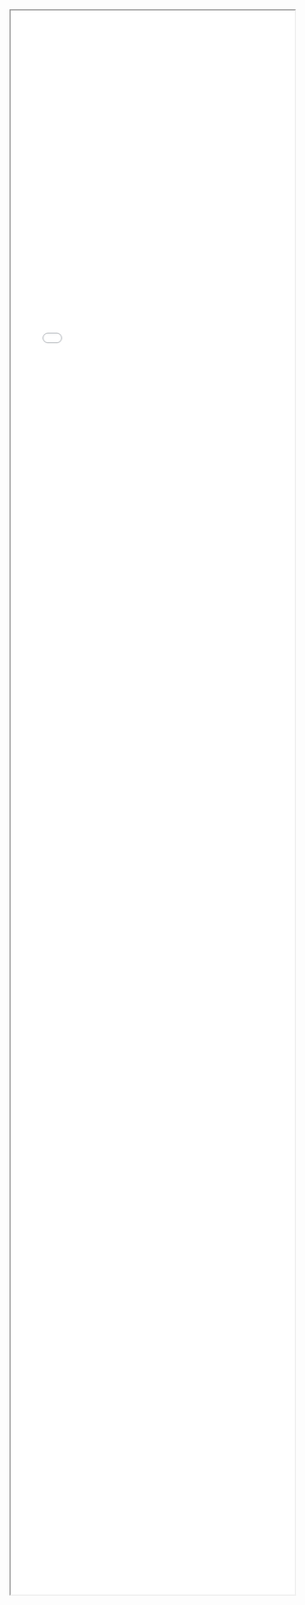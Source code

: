 <iframe style="width:100%; height: 70vh;" src="html/map_liverpool_2017_workplace_pct.html" title="Map"></iframe>
